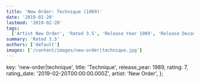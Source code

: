 ```yaml
---
title: 'New Order: Technique (1989)'
date: '2019-02-20'
lastmod: '2019-02-20'
tags:
  ['Artist New Order', 'Rated 3.5', 'Release Year 1989', 'Release Decade 1980']
summary: 'Rated 3.5'
authors: ['default']
images: ['/content/images/new-order|technique.jpg']
---
```


  key: 'new-order|technique',
  title: 'Technique',
  release_year: 1989,
  rating: 7,
  rating_date: '2019-02-20T00:00:00.000Z',
  artist: 'New Order',
};

<MusicRating data={data} />

